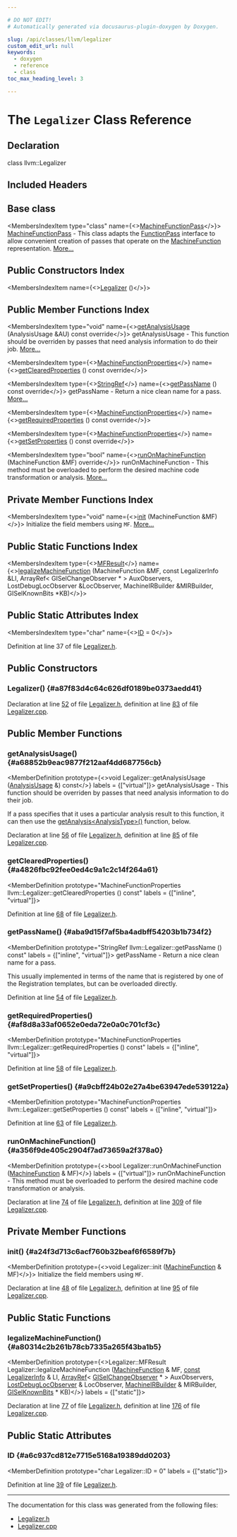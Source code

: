 ```yaml
---

# DO NOT EDIT!
# Automatically generated via docusaurus-plugin-doxygen by Doxygen.

slug: /api/classes/llvm/legalizer
custom_edit_url: null
keywords:
  - doxygen
  - reference
  - class
toc_max_heading_level: 3

---
```





# The `Legalizer` Class Reference

<DoxygenPage pluginConfig={pluginConfig}>



## Declaration

<CodeBlock>class llvm::Legalizer</CodeBlock>

## Included Headers

<IncludesList>
<IncludesListItem
  filePath="llvm/CodeGen/GlobalISel/Legalizer.h"
  permalink="/docs/api/files/include/include/llvm/include/llvm/codegen/include/llvm/codegen/globalisel/legalizer-h"
  isLocal="true" />
</IncludesList>

## Base class

<MembersIndex>

<MembersIndexItem
  type="class"
  name={<><a href="/docs/api/classes/llvm/machinefunctionpass">MachineFunctionPass</a></>}>
<a href="/docs/api/classes/llvm/machinefunctionpass">MachineFunctionPass</a> - This class adapts the <a href="/docs/api/classes/llvm/functionpass">FunctionPass</a> interface to allow convenient creation of passes that operate on the <a href="/docs/api/classes/llvm/machinefunction">MachineFunction</a> representation. <a href="/docs/api/classes/llvm/machinefunctionpass/#details">More...</a>
</MembersIndexItem>

</MembersIndex>

## Public Constructors Index

<MembersIndex>

<MembersIndexItem
  name={<><a href="#a87f83d4c64c626df0189be0373aedd41">Legalizer</a> ()</>}>
</MembersIndexItem>

</MembersIndex>

## Public Member Functions Index

<MembersIndex>

<MembersIndexItem
  type="void"
  name={<><a href="#a68852b9eac9877f212aaf4dd687756cb">getAnalysisUsage</a> (AnalysisUsage &amp;AU) const override</>}>
getAnalysisUsage - This function should be overriden by passes that need analysis information to do their job. <a href="#a68852b9eac9877f212aaf4dd687756cb">More...</a>
</MembersIndexItem>

<MembersIndexItem
  type={<><a href="/docs/api/classes/llvm/machinefunctionproperties">MachineFunctionProperties</a></>}
  name={<><a href="#a4826fbc92fee0ed4c9a1c2c14f264a61">getClearedProperties</a> () const override</>}>
</MembersIndexItem>

<MembersIndexItem
  type={<><a href="/docs/api/classes/llvm/stringref">StringRef</a></>}
  name={<><a href="#aba9d15f7af5ba4adbff54203b1b734f2">getPassName</a> () const override</>}>
getPassName - Return a nice clean name for a pass. <a href="#aba9d15f7af5ba4adbff54203b1b734f2">More...</a>
</MembersIndexItem>

<MembersIndexItem
  type={<><a href="/docs/api/classes/llvm/machinefunctionproperties">MachineFunctionProperties</a></>}
  name={<><a href="#af8d8a33af0652e0eda72e0a0c701cf3c">getRequiredProperties</a> () const override</>}>
</MembersIndexItem>

<MembersIndexItem
  type={<><a href="/docs/api/classes/llvm/machinefunctionproperties">MachineFunctionProperties</a></>}
  name={<><a href="#a9cbff24b02e27a4be63947ede539122a">getSetProperties</a> () const override</>}>
</MembersIndexItem>

<MembersIndexItem
  type="bool"
  name={<><a href="#a356f9de405c2904f7ad73659a2f378a0">runOnMachineFunction</a> (MachineFunction &amp;MF) override</>}>
runOnMachineFunction - This method must be overloaded to perform the desired machine code transformation or analysis. <a href="#a356f9de405c2904f7ad73659a2f378a0">More...</a>
</MembersIndexItem>

</MembersIndex>

## Private Member Functions Index

<MembersIndex>

<MembersIndexItem
  type="void"
  name={<><a href="#a24f3d713c6acf760b32beaf6f6589f7b">init</a> (MachineFunction &amp;MF)</>}>
Initialize the field members using <code>MF</code>. <a href="#a24f3d713c6acf760b32beaf6f6589f7b">More...</a>
</MembersIndexItem>

</MembersIndex>

## Public Static Functions Index

<MembersIndex>

<MembersIndexItem
  type={<><a href="/docs/api/structs/llvm/legalizer/mfresult">MFResult</a></>}
  name={<><a href="#a80314c2b261b78cb7335a265f43ba1b5">legalizeMachineFunction</a> (MachineFunction &amp;MF, const LegalizerInfo &amp;LI, ArrayRef&lt; GISelChangeObserver &#42; &gt; AuxObservers, LostDebugLocObserver &amp;LocObserver, MachineIRBuilder &amp;MIRBuilder, GISelKnownBits &#42;KB)</>}>
</MembersIndexItem>

</MembersIndex>

## Public Static Attributes Index

<MembersIndex>

<MembersIndexItem
  type="char"
  name={<><a href="#a6c937cd812e7715e5168a19389dd0203">ID</a> = 0</>}>
</MembersIndexItem>

</MembersIndex>


Definition at line 37 of file <a href="/docs/api/files/include/include/llvm/include/llvm/codegen/include/llvm/codegen/globalisel/legalizer-h">Legalizer.h</a>.

<SectionDefinition>

## Public Constructors

### Legalizer() {#a87f83d4c64c626df0189be0373aedd41}

<MemberDefinition
  prototype="Legalize the Machine IR a function s Machine false Legalizer::Legalizer ()">

Declaration at line <a href="/docs/api/files/include/include/llvm/include/llvm/codegen/include/llvm/codegen/globalisel/legalizer-h/#l00052">52</a> of file <a href="/docs/api/files/include/include/llvm/include/llvm/codegen/include/llvm/codegen/globalisel/legalizer-h">Legalizer.h</a>, definition at line <a href="/docs/api/files/lib/lib/codegen/lib/codegen/globalisel/legalizer-cpp/#l00083">83</a> of file <a href="/docs/api/files/lib/lib/codegen/lib/codegen/globalisel/legalizer-cpp">Legalizer.cpp</a>.
</MemberDefinition>

</SectionDefinition>

<SectionDefinition>

## Public Member Functions

### getAnalysisUsage() {#a68852b9eac9877f212aaf4dd687756cb}

<MemberDefinition
  prototype={<>void Legalizer::getAnalysisUsage (<a href="/docs/api/classes/llvm/analysisusage">AnalysisUsage</a> &amp;) const</>}
  labels = {["virtual"]}>
getAnalysisUsage - This function should be overriden by passes that need analysis information to do their job.

If a pass specifies that it uses a particular analysis result to this function, it can then use the <a href="/docs/api/classes/llvm/pass/#a4863e5e463fb79955269fbf7fbf52b80">getAnalysis&lt;AnalysisType&gt;()</a> function, below.

Declaration at line <a href="/docs/api/files/include/include/llvm/include/llvm/codegen/include/llvm/codegen/globalisel/legalizer-h/#l00056">56</a> of file <a href="/docs/api/files/include/include/llvm/include/llvm/codegen/include/llvm/codegen/globalisel/legalizer-h">Legalizer.h</a>, definition at line <a href="/docs/api/files/lib/lib/codegen/lib/codegen/globalisel/legalizer-cpp/#l00085">85</a> of file <a href="/docs/api/files/lib/lib/codegen/lib/codegen/globalisel/legalizer-cpp">Legalizer.cpp</a>.
</MemberDefinition>

### getClearedProperties() {#a4826fbc92fee0ed4c9a1c2c14f264a61}

<MemberDefinition
  prototype="MachineFunctionProperties llvm::Legalizer::getClearedProperties () const"
  labels = {["inline", "virtual"]}>

Definition at line <a href="/docs/api/files/include/include/llvm/include/llvm/codegen/include/llvm/codegen/globalisel/legalizer-h/#l00068">68</a> of file <a href="/docs/api/files/include/include/llvm/include/llvm/codegen/include/llvm/codegen/globalisel/legalizer-h">Legalizer.h</a>.
</MemberDefinition>

### getPassName() {#aba9d15f7af5ba4adbff54203b1b734f2}

<MemberDefinition
  prototype="StringRef llvm::Legalizer::getPassName () const"
  labels = {["inline", "virtual"]}>
getPassName - Return a nice clean name for a pass.

This usually implemented in terms of the name that is registered by one of the Registration templates, but can be overloaded directly.

Definition at line <a href="/docs/api/files/include/include/llvm/include/llvm/codegen/include/llvm/codegen/globalisel/legalizer-h/#l00054">54</a> of file <a href="/docs/api/files/include/include/llvm/include/llvm/codegen/include/llvm/codegen/globalisel/legalizer-h">Legalizer.h</a>.
</MemberDefinition>

### getRequiredProperties() {#af8d8a33af0652e0eda72e0a0c701cf3c}

<MemberDefinition
  prototype="MachineFunctionProperties llvm::Legalizer::getRequiredProperties () const"
  labels = {["inline", "virtual"]}>

Definition at line <a href="/docs/api/files/include/include/llvm/include/llvm/codegen/include/llvm/codegen/globalisel/legalizer-h/#l00058">58</a> of file <a href="/docs/api/files/include/include/llvm/include/llvm/codegen/include/llvm/codegen/globalisel/legalizer-h">Legalizer.h</a>.
</MemberDefinition>

### getSetProperties() {#a9cbff24b02e27a4be63947ede539122a}

<MemberDefinition
  prototype="MachineFunctionProperties llvm::Legalizer::getSetProperties () const"
  labels = {["inline", "virtual"]}>

Definition at line <a href="/docs/api/files/include/include/llvm/include/llvm/codegen/include/llvm/codegen/globalisel/legalizer-h/#l00063">63</a> of file <a href="/docs/api/files/include/include/llvm/include/llvm/codegen/include/llvm/codegen/globalisel/legalizer-h">Legalizer.h</a>.
</MemberDefinition>

### runOnMachineFunction() {#a356f9de405c2904f7ad73659a2f378a0}

<MemberDefinition
  prototype={<>bool Legalizer::runOnMachineFunction (<a href="/docs/api/classes/llvm/machinefunction">MachineFunction</a> &amp; MF)</>}
  labels = {["virtual"]}>
runOnMachineFunction - This method must be overloaded to perform the desired machine code transformation or analysis.

Declaration at line <a href="/docs/api/files/include/include/llvm/include/llvm/codegen/include/llvm/codegen/globalisel/legalizer-h/#l00074">74</a> of file <a href="/docs/api/files/include/include/llvm/include/llvm/codegen/include/llvm/codegen/globalisel/legalizer-h">Legalizer.h</a>, definition at line <a href="/docs/api/files/lib/lib/codegen/lib/codegen/globalisel/legalizer-cpp/#l00309">309</a> of file <a href="/docs/api/files/lib/lib/codegen/lib/codegen/globalisel/legalizer-cpp">Legalizer.cpp</a>.
</MemberDefinition>

</SectionDefinition>

<SectionDefinition>

## Private Member Functions

### init() {#a24f3d713c6acf760b32beaf6f6589f7b}

<MemberDefinition
  prototype={<>void Legalizer::init (<a href="/docs/api/classes/llvm/machinefunction">MachineFunction</a> &amp; MF)</>}>
Initialize the field members using <code>MF</code>.

Declaration at line <a href="/docs/api/files/include/include/llvm/include/llvm/codegen/include/llvm/codegen/globalisel/legalizer-h/#l00048">48</a> of file <a href="/docs/api/files/include/include/llvm/include/llvm/codegen/include/llvm/codegen/globalisel/legalizer-h">Legalizer.h</a>, definition at line <a href="/docs/api/files/lib/lib/codegen/lib/codegen/globalisel/legalizer-cpp/#l00095">95</a> of file <a href="/docs/api/files/lib/lib/codegen/lib/codegen/globalisel/legalizer-cpp">Legalizer.cpp</a>.
</MemberDefinition>

</SectionDefinition>

<SectionDefinition>

## Public Static Functions

### legalizeMachineFunction() {#a80314c2b261b78cb7335a265f43ba1b5}

<MemberDefinition
  prototype={<>Legalizer::MFResult Legalizer::legalizeMachineFunction (<a href="/docs/api/classes/llvm/machinefunction">MachineFunction</a> &amp; MF, <a href="/docs/api/files/lib/lib/target/lib/target/aarch64/aarch64promoteconstant-cpp/#a90f8350fecae261c25be85d38b451bff">const</a> <a href="/docs/api/classes/llvm/legalizerinfo">LegalizerInfo</a> &amp; LI, <a href="/docs/api/classes/llvm/arrayref">ArrayRef</a>&lt; <a href="/docs/api/classes/llvm/giselchangeobserver">GISelChangeObserver</a> &#42; &gt; AuxObservers, <a href="/docs/api/classes/llvm/lostdebuglocobserver">LostDebugLocObserver</a> &amp; LocObserver, <a href="/docs/api/classes/llvm/machineirbuilder">MachineIRBuilder</a> &amp; MIRBuilder, <a href="/docs/api/classes/llvm/giselknownbits">GISelKnownBits</a> &#42; KB)</>}
  labels = {["static"]}>

Declaration at line <a href="/docs/api/files/include/include/llvm/include/llvm/codegen/include/llvm/codegen/globalisel/legalizer-h/#l00077">77</a> of file <a href="/docs/api/files/include/include/llvm/include/llvm/codegen/include/llvm/codegen/globalisel/legalizer-h">Legalizer.h</a>, definition at line <a href="/docs/api/files/lib/lib/codegen/lib/codegen/globalisel/legalizer-cpp/#l00176">176</a> of file <a href="/docs/api/files/lib/lib/codegen/lib/codegen/globalisel/legalizer-cpp">Legalizer.cpp</a>.
</MemberDefinition>

</SectionDefinition>

<SectionDefinition>

## Public Static Attributes

### ID {#a6c937cd812e7715e5168a19389dd0203}

<MemberDefinition
  prototype="char Legalizer::ID = 0"
  labels = {["static"]}>

Definition at line <a href="/docs/api/files/include/include/llvm/include/llvm/codegen/include/llvm/codegen/globalisel/legalizer-h/#l00039">39</a> of file <a href="/docs/api/files/include/include/llvm/include/llvm/codegen/include/llvm/codegen/globalisel/legalizer-h">Legalizer.h</a>.
</MemberDefinition>

</SectionDefinition>

<hr/>

The documentation for this class was generated from the following files:

<ul>
<li><a href="/docs/api/files/include/include/llvm/include/llvm/codegen/include/llvm/codegen/globalisel/legalizer-h">Legalizer.h</a></li>
<li><a href="/docs/api/files/lib/lib/codegen/lib/codegen/globalisel/legalizer-cpp">Legalizer.cpp</a></li>
</ul>

</DoxygenPage>
